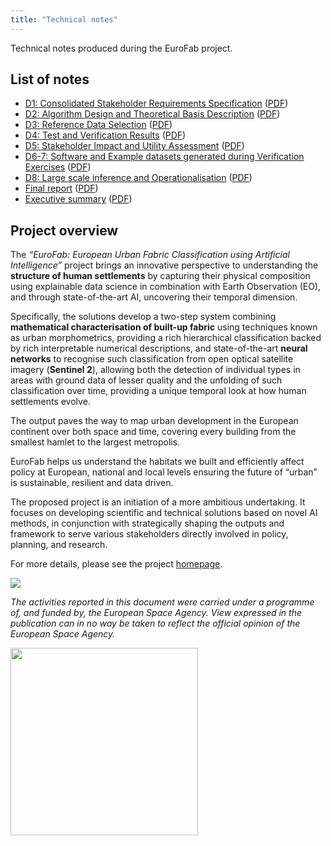 ```yaml
---
title: "Technical notes"
---
```


Technical notes produced during the EuroFab project.

## List of notes

- [D1: Consolidated Stakeholder Requirements Specification](notes/stakeholders.qmd) ([PDF](notes/stakeholders.pdf))
- [D2: Algorithm Design and Theoretical Basis Description](notes/algorithm-design.qmd) ([PDF](notes/algorithm-design.pdf))
- [D3: Reference Data Selection](notes/data-selection.qmd) ([PDF](notes/data-selection.pdf))
- [D4: Test and Verification Results](notes/results.qmd) ([PDF](notes/results.pdf))
- [D5: Stakeholder Impact and Utility Assessment](notes/impact_and_utility.qmd) ([PDF](notes/impact_and_utility.pdf))
- [D6-7: Software and Example datasets generated during Verification Exercises](notes/deliverables.qmd) ([PDF](notes/deliverables.pdf))
- [D8: Large scale inference and Operationalisation](notes/large-scale-inference.qmd) ([PDF](notes/large-scale-inference.pdf))
- [Final report](notes/final_report.qmd) ([PDF](notes/final_report.pdf))
- [Executive summary](notes/exec_summary.qmd) ([PDF](notes/exec_summary.pdf))

## Project overview

The _“EuroFab: European Urban Fabric Classification using Artificial Intelligence”_
project brings an innovative perspective to understanding the
**structure of human settlements** by capturing their physical composition using explainable data science in
combination with Earth Observation (EO), and through state-of-the-art AI, uncovering their
temporal dimension.

Specifically, the solutions develop a two-step system combining
**mathematical characterisation of built-up fabric** using techniques known as urban
morphometrics, providing a rich hierarchical classification backed by rich interpretable
numerical descriptions, and state-of-the-art **neural networks** to recognise such classification
from open optical satellite imagery (**Sentinel 2**), allowing both the detection of individual types
in areas with ground data of lesser quality and the unfolding of such classification over time,
providing a unique temporal look at how human settlements evolve.

The  output
paves the way to map urban development in the European continent over both space and time,
covering every building from the smallest hamlet to the largest metropolis.

EuroFab helps
us understand the habitats we built and efficiently affect policy at European, national and local
levels ensuring the future of “urban” is sustainable, resilient and data driven.

The proposed project is an initiation of a more ambitious undertaking. It focuses on
developing scientific and technical solutions based on novel AI methods, in conjunction with
strategically shaping the outputs and framework to serve various stakeholders directly involved
in policy, planning, and research.

For more details, please see the project [homepage](https://eurofab-project.github.io/).

![](assets/logos.png)


_The activities reported in this document were carried under a programme of, and funded by, the European Space Agency. View expressed in the publication can in no way be taken to reflect the official opinion of the European Space Agency._


![](assets/esa.jpg){width=300}
